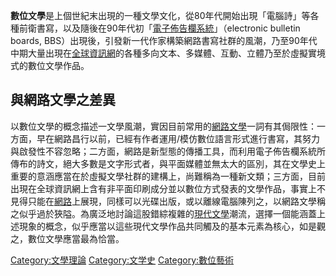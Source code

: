 {{多個問題|
{{Copy edit|time=2021-12-25T04:04:40+00:00}}
{{Tone|time=2021-12-25T04:04:40+00:00}}
{{Original research|time=2021-12-25T04:04:40+00:00}}
{{Unreferenced|time=2021-12-25T04:04:40+00:00}}
}}
'''數位文學'''是上個世紀末出現的一種文學文化，從80年代開始出現「電腦詩」等各種前衛書寫，以及隨後在90年代初「[[BBS|電子佈告欄系統]]」（electronic bulletin boards, BBS）出現後，引發新一代作家構築網路書寫社群的風潮，乃至90年代中期大量出現在[[全球資訊網|全球資訊網]]的各種多向文本、多媒體、互動、立體乃至於虛擬實境式的數位文學作品。

==與網路文學之差異==

以數位文學的概念描述一文學風潮，實因目前常用的[[網路文學|網路文學]]一詞有其侷限性：一方面，早在網路昌行以前，已經有作者運用/模仿數位語言形式進行書寫，其努力與啟發性不容忽略；二方面，網路是新型態的傳播工具，而利用電子佈告欄系統所傳布的詩文，絕大多數是文字形式者，與平面媒體並無太大的區別，其在文學史上重要的意涵應當在於虛擬文學社群的建構上，尚難稱為一種新文類；三方面，目前出現在全球資訊網上含有非平面印刷成分並以數位方式發表的文學作品，事實上不見得只能在[[網路|網路]]上展現，同樣可以光碟出版，或以離線電腦陳列之，以網路文學稱之似乎過於狹隘。為廣泛地討論這股錯綜複雜的[[現代文學|現代文學]]潮流，選擇一個能涵蓋上述現象的概念，似乎應當以這些現代文學作品共同觸及的基本元素為核心，如是觀之，數位文學應當最為恰當。

{{lit-stub}}

[[Category:文學理論|Category:文學理論]]
[[Category:文学史|Category:文学史]]
[[Category:數位藝術|Category:數位藝術]]